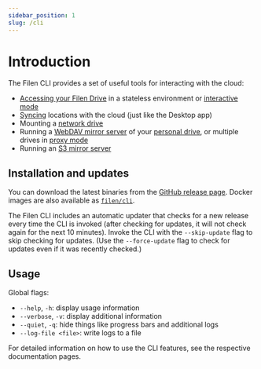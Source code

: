 ```yaml
---
sidebar_position: 1
slug: /cli
---
```


# Introduction

The Filen CLI provides a set of useful tools for interacting with the cloud:

-   [Accessing your Filen Drive](/docs/cli/access-filen-drive) in a stateless environment or [interactive mode](/docs/cli/access-filen-drive#interactive-mode)
-   [Syncing](/docs/cli/syncing) locations with the cloud (just like the Desktop app)
-   Mounting a [network drive](/docs/cli/network-drive-mounting)
-   Running a [WebDAV mirror server](/docs/cli/webdav-and-s3-server#webdav-server) of your [personal drive](/docs/cli/webdav-and-s3-server#single-user), or multiple drives in [proxy mode](/docs/cli/webdav-and-s3-server#proxy-mode)
-   Running an [S3 mirror server](/docs/cli/webdav-and-s3-server#s3-server)

## Installation and updates

You can download the latest binaries from the [GitHub release page](https://github.com/FilenCloudDienste/filen-cli/releases/latest).
Docker images are also available as [`filen/cli`](https://hub.docker.com/repository/docker/filen/cli).

The Filen CLI includes an automatic updater that checks for a new release every time the CLI is invoked
(after checking for updates, it will not check again for the next 10 minutes).
Invoke the CLI with the `--skip-update` flag to skip checking for updates.
(Use the `--force-update` flag to check for updates even if it was recently checked.)

## Usage

Global flags:

-   `--help`, `-h`: display usage information
-   `--verbose`, `-v`: display additional information
-   `--quiet`, `-q`: hide things like progress bars and additional logs
-   `--log-file <file>`: write logs to a file

For detailed information on how to use the CLI features, see the respective documentation pages.
